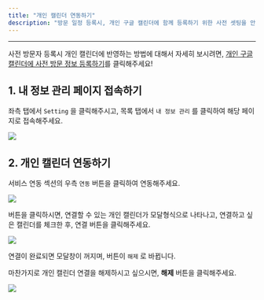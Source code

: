 ```yaml
---
title: "개인 캘린더 연동하기"
description: "방문 일정 등록시, 개인 구글 캘린더에 함께 등록하기 위한 사전 셋팅을 안내드립니다."
---
```


---

사전 방문자 등록시 개인 캘린더에 반영하는 방법에 대해서 자세히 보시려면, <a href="https://mile.mintlify.app/visitors/visitor-register/register-with-employee">개인 구글 캘린더에 사전 방문 정보 등록하기</a>를 클릭해주세요!

## 1. 내 정보 관리 페이지 접속하기

좌측 탭에서 `Setting` 을 클릭해주시고, 목록 탭에서 `내 정보 관리` 를 클릭하여 해당 페이지로 접속해주세요.

<Frame>
    <img src="/images/essentials/link-private-calendar/img1.png" />
</Frame>

<br />

## 2. 개인 캘린더 연동하기

서비스 연동 섹션의 우측 `연동` 버튼을 클릭하여 연동해주세요.

<Frame>
    <img src="/images/essentials/link-private-calendar/img2.png" />
</Frame>

<br />

버튼을 클릭하시면, 연결할 수 있는 개인 캘린더가 모달형식으로 나타나고, 연결하고 싶은 캘린더를 체크한 후, 연결 버튼을 클릭해주세요.

<Frame>
    <img src="/images/essentials/link-private-calendar/img3.png" />
</Frame>

<br />

연결이 완료되면 모달창이 꺼지며, 버튼이 `해제` 로 바뀝니다.

마찬가지로 개인 캘린더 연결을 해제하시고 싶으시면, **해제** 버튼을 클릭해주세요.

<Frame>
    <img src="/images/essentials/link-private-calendar/img4.png" />
</Frame>

